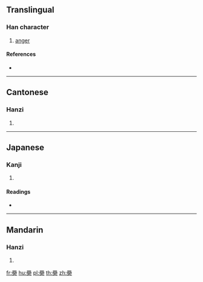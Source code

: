 {{character info/new}}
==Translingual==

===Han character===
{{Han char|rn=37|rad=大|as=15|sn=18|four=60436|canj=WLWWK|ids=⿱𦋹大}}

# [[anger]]

====References====
* {{Han ref|kx=0254.180|dkj=06025|dj=0516.120|hdz=10550.120|uh=5970|ud=22896|bh=EFC0|bd=61376}}

----

==Cantonese==

===Hanzi===
{{yue-hanzi|jyut=|y=bei6}}

# {{defn|lang=yue|sort=大15}}

----

==Japanese==

===Kanji===
{{ja-kanji|grade=|rs=大15}}

# {{defn|lang=ja|sort=大15}}

====Readings====
* {{ja-readings|on=[[ひ]] (hi), [[び]] (bi)|kun=[[せまる]] (semaru), [[いかる]] (ikaru)}}

----

==Mandarin==

===Hanzi===
{{cmn-hanzi|pin=[[bì]] ([[bi4]])|wg=pi<sup>4</sup>}}

# {{defn|lang=cmn|sort=大15}}

[[fr:奰]]
[[hu:奰]]
[[pl:奰]]
[[th:奰]]
[[zh:奰]]